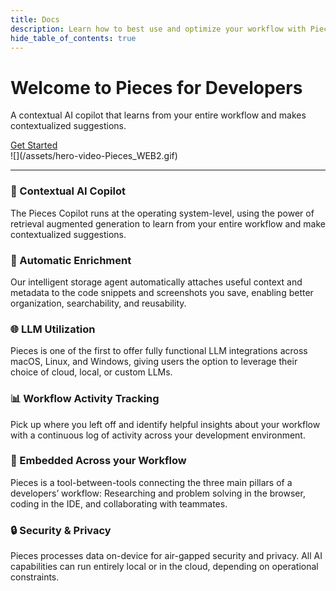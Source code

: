 ```yaml
---
title: Docs
description: Learn how to best use and optimize your workflow with Pieces for Developers! Read the sections in sequential order or click the links in the navigation on the right to get directly to the topic you need.
hide_table_of_contents: true
---
```


<div className={'hero-container'}>
  <div style={{display: 'flex', flexDirection: 'column', alignItems: 'center', justifyContent: 'center', margin: '20px 0'}}>
    <h1 style={{color: 'var(--ifm-color-primary-darkest)', fontSize: '40px', textAlign: 'center'}}>
      Welcome to Pieces for Developers
    </h1>
    <p style={{
      color: 'var(--ifm-color-primary-darkest)',
      fontSize: '20px', textAlign: 'center'}}>A contextual AI copilot that learns from your entire workflow and makes contextualized suggestions.</p>
    <a href="/learn/installation-getting-started/what-am-i-installing" style={{fontSize: '20px', padding: '10px 30px', backgroundColor: 'var(--ifm-color-primary)', color: 'var(--ifm-color-secondary)', fontWeight: 'bold', borderRadius: '5px', textDecoration: 'none', margin: '20px 0'}}>Get Started</a>
  </div>

  <div style={{maxWidth: '500px', margin: 'auto'}}>
    ![](/assets/hero-video-Pieces_WEB2.gif)
  </div>
</div>

---

<div className={'feature-grid'}>
  <div className={'feature-card'}>
    <h3>🤖 Contextual AI Copilot</h3>
    <p>The Pieces Copilot runs at the operating system-level, using the power of retrieval augmented generation to learn from your entire workflow and make contextualized suggestions.</p>
  </div>
  <div className={'feature-card'}>
    <h3>🧠 Automatic Enrichment</h3>
    <p>Our intelligent storage agent automatically attaches useful context and metadata to the code snippets and screenshots you save, enabling better organization, searchability, and reusability.</p>
  </div>
  <div className={'feature-card'}>
    <h3>🌐 LLM Utilization</h3>
    <p>Pieces is one of the first to offer fully functional LLM integrations across macOS, Linux, and Windows, giving users the option to leverage their choice of cloud, local, or custom LLMs.</p>
  </div>
  <div className={'feature-card'}>
    <h3>📊 Workflow Activity Tracking</h3>
    <p>Pick up where you left off and identify helpful insights about your workflow with a continuous log of activity across your development environment.</p>
  </div>
  <div className={'feature-card'}>
    <h3>🔗 Embedded Across your Workflow</h3>
    <p>Pieces is a tool-between-tools connecting the three main pillars of a developers’ workflow: Researching and problem solving in the browser, coding in the IDE, and collaborating with teammates.</p>
  </div>
  <div className={'feature-card'}>
    <h3>🔒 Security & Privacy</h3>
    <p>Pieces processes data on-device for air-gapped security and privacy. All AI capabilities can run entirely local or in the cloud, depending on operational constraints.</p>
  </div>
</div>
